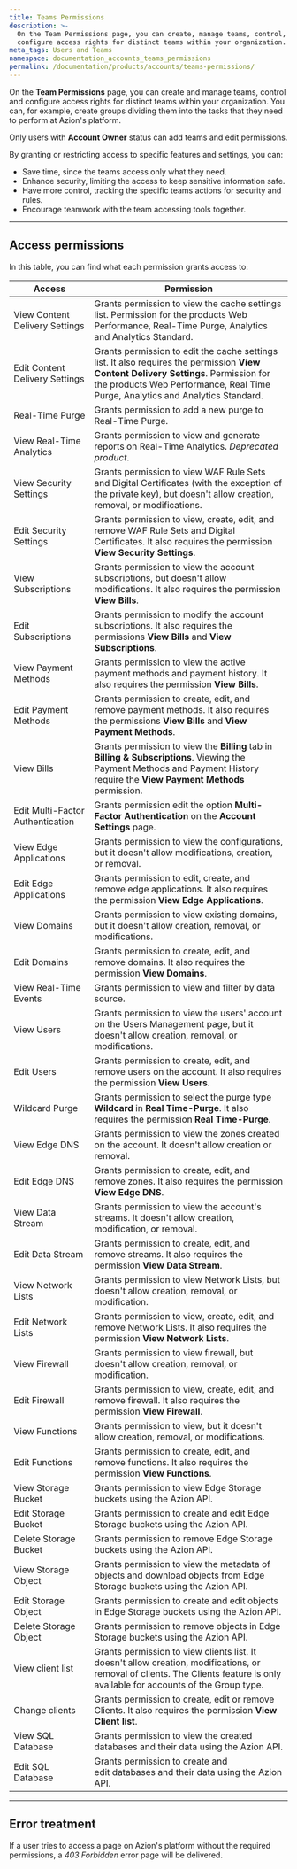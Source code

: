 ```yaml
---
title: Teams Permissions
description: >-
  On the Team Permissions page, you can create, manage teams, control, and
  configure access rights for distinct teams within your organization.
meta_tags: Users and Teams
namespace: documentation_accounts_teams_permissions
permalink: /documentation/products/accounts/teams-permissions/
---
```


On the **Team Permissions** page, you can create and manage teams, control and configure access rights for distinct teams within your organization. You can, for example, create groups dividing them into the tasks that they need to perform at Azion's platform.

Only users with **Account Owner** status can add teams and edit permissions. 

By granting or restricting access to specific features and settings, you can:

- Save time, since the teams access only what they need.
- Enhance security, limiting the access to keep sensitive information safe.
- Have more control, tracking the specific teams actions for security and rules.
- Encourage teamwork with the team accessing tools together.

---

## Access permissions

In this table, you can find what each permission grants access to:    

| Access                           | Permission                                                                                                                                                          |
| ---------------------------------- | --------------------------------------------------------------------------------------------------------------------------------------------------------------------- |
| View Content Delivery Settings   | Grants permission to view the cache settings list. Permission for the products Web Performance, Real-Time Purge, Analytics and Analytics Standard.   |
| Edit Content Delivery Settings   | Grants permission to edit the cache settings list. It also requires the permission **View Content Delivery Settings**.  Permission for the products Web Performance, Real Time Purge, Analytics and Analytics Standard.                           |
| Real-Time Purge                  | Grants permission to add a new purge to Real-Time Purge.                                                                                                         |
| View Real-Time Analytics         | Grants permission to view and generate reports on Real-Time Analytics. *Deprecated product*.                                                                                          |
| View Security Settings           | Grants permission to view WAF Rule Sets and Digital Certificates (with the exception of the private key), but doesn't allow creation, removal, or modifications. |
| Edit Security Settings           | Grants permission to view, create, edit, and remove WAF Rule Sets and Digital Certificates. It also requires the permission **View Security Settings**.                                                                       |
| View Subscriptions               | Grants permission to view the account subscriptions, but doesn't allow modifications. It also requires the permission **View Bills**.
| Edit Subscriptions               | Grants permission to modify the account subscriptions. It also requires the permissions **View Bills** and **View Subscriptions**.                                                                                                                                                                    |
| View Payment Methods             | Grants permission to view the active payment methods and payment history. It also requires the permission **View Bills**.                                                                                                                                                                     |
| Edit Payment Methods             | Grants permission to create, edit, and remove payment methods. It also requires the permissions **View Bills** and **View Payment Methods**.                                                                                                                                                                     |
| View Bills                       | Grants permission to view the **Billing** tab in **Billing & Subscriptions**. Viewing the Payment Methods and Payment History require the **View Payment Methods** permission.                                                                                                                                                                    |
| Edit Multi-Factor Authentication | Grants permission edit the option **Multi-Factor Authentication** on the **Account Settings** page.                                                                                                                                                                    |
| View Edge Applications           | Grants permission to view the configurations, but it doesn't allow modifications, creation, or removal.                                                                                                                                                                    |
| Edit Edge Applications           | Grants permission to edit, create, and remove edge applications. It also requires the permission **View Edge Applications**.                                                                                                                                                                   |
| View Domains                     | Grants permission to view existing domains, but it doesn't allow creation, removal, or modifications.                                                                                                                                                                   |
| Edit Domains                     | Grants permission to create, edit, and remove domains. It also requires the permission **View Domains**.                                                                                                                                                                   |
| View Real-Time Events            | Grants permission to view and filter by data source.                                                                                                                                                                      |
| View Users                       | Grants permission to view the users' account on the Users Management page, but it doesn't allow creation, removal, or modifications.  |
| Edit Users                       | Grants permission to create, edit, and remove users on the account. It also requires the permission **View Users**.                                                                                                                                                                   |
| Wildcard Purge                   | Grants permission to select the purge type **Wildcard** in **Real Time-Purge**. It also requires the permission **Real Time-Purge**.                                                                                                                                                                 |
| View Edge DNS                    | Grants permission to view the zones created on the account. It doesn't allow creation or removal.                                                                                                                                                                   |
| Edit Edge DNS                    | Grants permission to create, edit, and remove zones. It also requires the permission **View Edge DNS**.                                                                                                                                                                   |
| View Data Stream                 | Grants permission to view the account's streams. It doesn't allow creation, modification, or removal.                                                                                                                                                                  |
| Edit Data Stream                 | Grants permission to create, edit, and remove streams. It also requires the permission **View Data Stream**.                                                                                                                                                                  |
| View Network Lists               | Grants permission to view Network Lists, but doesn't allow creation, removal, or modification.                                                                   |
| Edit Network Lists               | Grants permission to view, create, edit, and remove Network Lists. It also requires the permission **View Network Lists**.                                                                                               |
| View Firewall               | Grants permission to view firewall, but doesn't allow creation, removal, or modification.                                                         |
| Edit Firewall               | Grants permission to view, create, edit, and remove firewall. It also requires the permission **View Firewall**.                                                                            |
| View Functions              | Grants permission to view, but it doesn't allow creation, removal, or modifications.                                                                                                                                                                  |
| Edit Functions              | Grants permission to create, edit, and remove functions. It also requires the permission **View Functions**.                                                                                                                                                                 |
| View Storage Bucket              | Grants permission to view Edge Storage buckets using the Azion API. |
| Edit Storage Bucket              | Grants permission to create and edit Edge Storage buckets using the Azion API. |
| Delete Storage Bucket            | Grants permission to remove Edge Storage buckets using the Azion API. |
| View Storage Object              | Grants permission to view the metadata of objects and download objects from Edge Storage buckets using the Azion API. |
| Edit Storage Object              | Grants permission to create and edit objects in Edge Storage buckets using the Azion API. |
| Delete Storage Object            | Grants permission to remove objects in Edge Storage buckets using the Azion API. |
| View client list                 | Grants permission to view clients list. It doesn't allow creation, modifications, or removal of clients. The Clients feature is only available for accounts of the Group type.                                                                                                                                                               |
| Change clients                   | Grants permission to create, edit or remove Clients. It also requires the permission **View Client list**.                                                                                                                                                                         |
| View SQL Database                    | Grants permission to view the created databases and their data using the Azion API. |
| Edit SQL Database                    | Grants permission to create and edit databases and their data using the Azion API. |

---

## Error treatment

If a user tries to access a page on Azion's platform without the required permissions, a *403 Forbidden* error page will be delivered.
